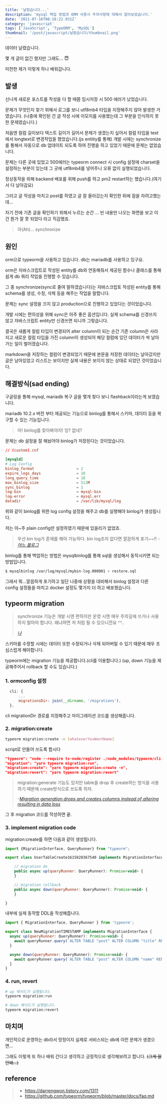 ```yaml
---
title: '날렸습니다...'
description: 'mysql 백업 방법과 ORM 사용시 주의사항에 대해서 알아보았습니다.'
date: '2021-07-16T08:18:22.931Z'
category: 'javascript'
tags: ['JavaScript', 'TypeORM', 'MySQL']
thumbnail: '/post/javascript/날렸습니다/thumbnail.png'
---
```


데이터 날렸습니다.

몇 개 글이 없긴 했지만 그래도... 😇

미천한 제가 이렇게 하나 배워갑니다.

## 발생

신나게 새로운 포스트를 작성을 다 할 때쯤 임시저장 시 500 에러가 났었습니다.

문제가 무엇인지 찾기 위해서 로그를 보니 utf8mb4 타입을 지정해주지 않아 발생한 거였습니다.
(나중에 확인된 건 글 작성 시에 이모지를 사용했는데 그 부분을 인식하지 못한 문제였습니다.)

처음엔 컬럼 길이보다 텍스트 길이가 길어서 문제가 생겼는지 싶어서 컬럼 타입을 text에서 longtext로 변경작업을 했었습니다.(js entitiy를 통해)
개발 시에는 synchronize를 통해서 자동으로 db 업데이트 되도록 하여 진행을 하고 있었기 때문에 문제는 없었습니다.

문제는 다른 곳에 있었고 500에러는 typeorm connect 시 config 설정에 charset을 설정하는 부분이 있는데 그 곳에 utf8mb4를 넣어주니 오류 없이 실행되었습니다.

정상동작을 위해 backend 배포를 위해 push를 하고 pm2 restart하는 했습니다.(여기서 다 날아감요)

그러고 글 작성을 마치고 post를 하였고 글 잘 올라갔는지 확인한 뒤에 잠을 자려고했는데...

자기 전에 기존 글을 확인하기 위해서 누르는 순간 ... 빈 내용만 나오는 화면을 보고 이건 뭔가 잘 못 되었다 라고 직감했죠.

> 아(Ah)...
> synchronize

## 원인

orm으로 typeorm을 사용하고 있습니다.
db는 mariadb를 사용하고 있구요.

orm은 자바스크립트로 작성된 entity를 db와 연동해줘서 제공된 함수나 클래스를 통해 쉽게 db 쿼리 작업을 진행할 수 있습니다.

그 중 synchronize(sync로 줄여 말하겠습니다)는 자바스크립토 작성된 entity를 통해 schema를 생성, 수정, 삭제 등을 해주는 작업을 말합니다.

문제는 sync 설정을 끄지 않고 production으로 진행하고 있었다는 것이었습니다.

개발 시에는 편의성을 위해 sync은 아주 좋은 옵션입니다.
실제 schema를 신경쓰지 않고 자바스크립트 entity만 신경쓰면 되니까 그렇습니다.

결국은 새롭게 컬럼 타입이 변경되어 alter column이 되는 순간 기존 column은 사라지고 새로운 컬럼 타입을 가진 column이 생성되어 해당 컬럼에 있던 데이터가 싹 날아가는 일이 벌어졌습니다.

markdown을 저장하는 컬럼이 변경되었기 때문에 본문을 저장한 데이터는 날아갔지만 글은 남아있었고 리스트는 보이지만 실제 내용은 보이지 않는 상태로 되었던 것이었습니다.

## 해결방식(sad ending)

구글링을 통해 mysql, mariadb 복구 글을 몇개 찾다 보니 flashback이라는게 보였습니다.

mariadb 10.2.x 버전 부터 제공되는 기능으로 binlog를 통해서 스키마, 데이터 등을 복구할 수 있는 기능입니다.

> 아!
> binlog를 찾아봐야지!
> 잉? 없네?

문제는 db 설정을 잘 해놨어야 binlog가 저장된다는 것이었습니다.

```conf
// (custom).cnf

[mysqld]
# Log Config
binlog_format                   = 2
expire_logs_days                = 10
long_query_time                 = 10
max_binlog_size                 = 512M
sync_binlog                     = 1
log-bin                         = mysql-bin
log-error                       = mysql.err
datadir                         = /var/lib/mysql/log
```

위와 같이 binlog를 위한 log config 설정을 해주고 db를 실행해야 binlog가 생성됩니다.

저는 아~주 plain config만 설정하였기 때문에 있을리가 없었죠.

> 우선 bin log가 존재를 해야 가능하다. bin log조차 없다면 깔끔하게 포기~~!!
> _- [어느 블로그](http://gnujava.com/board/article_view.jsp?article_no=1860&menu_cd=29&board_no=16&table_cd=EPAR06&table_no=06)_

binlog를 통해 백업하는 방법은 mysqlbinlog를 통해 sql을 생성해서 동작시키면 되는 방법입니다.

```bash
$ mysqlbinlog /var/log/mysql/mybin-log.000001 > restore.sql
```

그래서 뭐...깔끔하게 포기하고 일단 나중에 상황을 대비해서 binlog 설정과 다른 config 설정들을 마치고 docker 설정도 몇가지 더 하고 배포했습니다.

## typeorm migration

> synchronize 기능은 개발 시엔 편하지만 운영 시엔 매우 주의깊에 쓰거나 사용하지 말아야 합니다. 왜냐하면 저 처럼 될 수 있으니깐요 ^^..
>
> _[나](#)_

스키마를 수정할 시에는 데이터 또한 수정되거나 삭제 되어버릴 수 있기 때문에 매우 조심스럽게 해야합니다.

typeorm에는 migration 기능을 제공합니다.(cli를 이용합니다.)
(up, down 기능을 제공해주어서 rollback 할 수도 있습니다.)

### 1. ormconfig 설정

```js
  cli: {
      ...
      migrationsDir: join(__dirname, '/migrations'),
  },
```

cli migrationDir 경로를 지정해주고 마이그레이션 코드를 생성해줍니다.

### 2. migration:create

```bash
typeorm migration:create -n [whateverYouWantName]
```

script로 만들어 쓰도록 합시다

```json
"typeorm": "node --require ts-node/register ./node_modules/typeorm/cli.js --config ./src/ormconfig.ts",
"migration": "yarn typeorm migration:run",
"migration:create": "yarn typeorm migration:create -n",
"migration:revert": "yarn typeorm migration:revert"
```

> migration:generate 기능도 있지만 table을 drop 후 create하는 방식을 사용하기 때문에 create방식으로 쓰도록 하자.
>
> _-[Migration generation drops and creates columns instead of altering resulting in data loss](https://github.com/typeorm/typeorm/issues/3357)_

그 후 migration 코드를 작성하면 끝.

### 3. implement migration code

migration:create를 하면 다음과 같이 생성됩니다.

```js
import {MigrationInterface, QueryRunner} from "typeorm";

export class UserTableCreate1615828367540 implements MigrationInterface {

    // migration do
    public async up(queryRunner: QueryRunner): Promise<void> {
    }

    // migration rollback
    public async down(queryRunner: QueryRunner): Promise<void> {
    }

}
```

내부에 실제 동작할 DDL을 작성해줍니다.

```js
import { MigrationInterface, QueryRunner } from 'typeorm';

export class NewMigrationTIMESTAMP implements MigrationInterface {
  async up(queryRunner: QueryRunner): Promise<void> {
    await queryRunner.query(`ALTER TABLE "post" ALTER COLUMN "title" RENAME TO "name"`);
  }

  async down(queryRunner: QueryRunner): Promise<void> {
    await queryRunner.query(`ALTER TABLE "post" ALTER COLUMN "name" RENAME TO "title"`);
  }
}
```

### 4. run, revert

```bash
# up 메서드가 실행됩니다.
typeorm migration:run

# down 메서드가 실행됩니다.
typeorm migration:revert
```

## 마치며

개인적으로 운영하는 db라서 망정이지 실제로 서비스되는 db에 이런 문제가 생겼으면...

그래도 이렇게 또 하나 배워 간다고 생각하고 긍정적으로 생각해보려고 합니다.
~~(그게 잘 안돼...)~~

## reference

> - https://darrengwon.tistory.com/1311
> - https://github.com/typeorm/typeorm/blob/master/docs/faq.md
